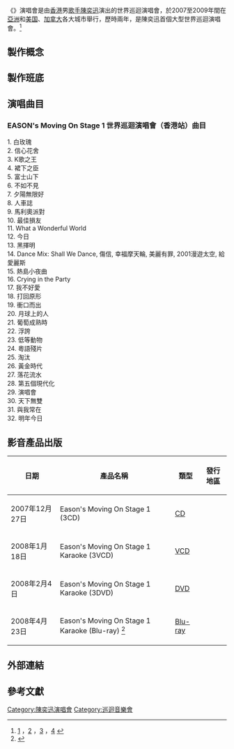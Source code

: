 
{{Infobox concert tour|concert_tour_name=Eason's Moving On Stage世界巡迴演唱會|image=陳奕迅演唱會2007.jpeg|image_caption=演唱會宣傳海報|artist=[[陳奕迅|陳奕迅]]|location=[[香港體育館|香港體育館]]|type=世界巡迴|album=《[[Listen_To_Eason_Chan|Listen To Eason Chan]]》|start_date=2007年10月24日|end_date=2009年8月16日|number_of_legs=|number_of_shows=|last_tour=陳奕迅 Get a Life 演唱會 <br>（2006年）|this_tour=Eason's Moving On Stage世界巡迴演唱會<br>（2007年－2009年）|next_tour=Eason90分鐘的快活 <br>（2009年）|The_End=}}

《'''{{lang|en|Eason's Moving On Stage}}'''》演唱會是由[[香港|香港]]男[[歌手|歌手]][[陳奕迅|陳奕迅]]演出的世界巡迴演唱會，於2007至2009年間在[[亞洲|亞洲]]和[[美国|美国]]、[[加拿大|加拿大]]各大城市舉行，歷時兩年，是陳奕迅首個大型世界巡迴演唱會。<ref>[http://ent.sina.com.cn/y/2007-10-25/08331763149.shtml] {{Wayback|url=http://ent.sina.com.cn/y/2007-10-25/08331763149.shtml |date=20210709190818 }}，[http://music.yule.sohu.com/20090303/n262580408.shtml] {{Wayback|url=http://music.yule.sohu.com/20090303/n262580408.shtml |date=20210709183318 }}，[http://music.yule.sohu.com/20080227/n255382908.shtml] {{Wayback|url=http://music.yule.sohu.com/20080227/n255382908.shtml |date=20210709183509 }}，[http://www.chinanews.com/yl/ytcf/news/2007/10-26/1059888.shtml] {{Wayback|url=http://www.chinanews.com/yl/ytcf/news/2007/10-26/1059888.shtml |date=20210709185229 }}</ref>

==製作概念==

==製作班底==

==演唱曲目==
=== EASON's Moving On Stage 1 世界巡迴演唱會（香港站）曲目 ===
{{div col|cols=4}}
1. 白玫瑰 <br>
2. 信心花舍 <br> 
3. K歌之王 <br>
4. 裙下之臣 <br> 
5. 富士山下 <br> 
6. 不如不見 <br>
7. 夕陽無限好 <br>
8. 人車誌 <br>
9. 馬利奧派對 <br>
10. 最佳損友 <br>
11. What a Wonderful World <br>
12. 今日 <br>
13. 黑擇明 <br>
14. Dance Mix: Shall We Dance, 傷信, 幸福摩天輪, 美麗有罪, 2001漫遊太空, 給愛麗斯 <br>
15.  熱島小夜曲<br>
16. Crying in the Party  <br>
17. 我不好愛 <br>
18. 打回原形 <br>
19. 衝口而出 <br>
20. 月球上的人 <br>
21. 葡萄成熟時 <br>
22. 浮誇 <br>
23. 低等動物 <br>
24. 粵語殘片 <br>
25. 淘汰 <br>
26. 黃金時代 <br>
27. 落花流水 <br>
28. 第五個現代化 <br>
29. 演唱會 <br>
30. 天下無雙 <br>  
31. 與我常在 <br>
32. 明年今日 <br> 
{{div col end}}

==影音產品出版==
{| class="wikitable"
|-
!日期||產品名稱||類型||發行地區
|-
|2007年12月27日||Eason's Moving On Stage 1 (3CD)|| [[CD|CD]] || {{HKG}}
|-
|2008年1月18日||Eason's Moving On Stage 1 Karaoke (3VCD)|| [[VCD|VCD]] || {{HKG}}
|-
|2008年2月4日||Eason's Moving On Stage 1 Karaoke (3DVD)|| [[DVD|DVD]] || {{HKG}}
|-
|2008年4月23日||Eason's Moving On Stage 1 Karaoke (Blu-ray) <ref>{{Cite web |url=http://www.umg.com.hk/album/223/detail |title=環球唱片 - Eason's Moving On Stage 1  |access-date=2014-09-04 |archive-date=2015-03-21 |archive-url=https://web.archive.org/web/20150321154448/http://umg.com.hk/album/223/detail }}</ref> || [[Blu-ray|Blu-ray]] || {{HKG}}
|}

==外部連結==

==參考文獻==
{{reflist|2}}

{{陳奕迅}}
[[Category:陳奕迅演唱會|Category:陳奕迅演唱會]]
[[Category:巡迴音樂會|Category:巡迴音樂會]]